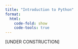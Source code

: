 ```yaml
---
title: "Introduction to Python"
format:
  html:
    code-fold: show
    code-tools: true
---
```


[UNDER CONSTRUCTION]
